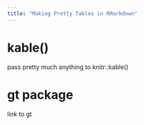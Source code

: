 ```yaml
---
title: "Making Pretty Tables in RMarkdown"
---
```




# kable()

pass pretty much anything to knitr::kable()

# gt package

link to gt




